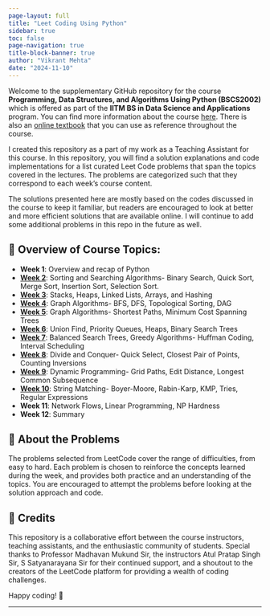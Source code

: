 ```yaml
---
page-layout: full
title: "Leet Coding Using Python"
sidebar: true
toc: false
page-navigation: true
title-block-banner: true
author: "Vikrant Mehta"
date: "2024-11-10"
---
```


Welcome to the supplementary GitHub repository for the course **Programming, Data Structures, and Algorithms Using Python (BSCS2002)** which is offered as part of the **IITM BS in Data Science and Applications** program. You can find more information about the course [here](https://study.iitm.ac.in/ds/course_pages/BSCS2002.html). There is also an [online textbook](https://pdsaiitm.github.io/) that you can use as reference throughout the course.

I created this repository as a part of my work as a Teaching Assistant for this course. In this repository, you will find a solution explanations and code implementations for a list curated Leet Code problems that span the topics covered in the lectures. The problems are categorized such that they correspond to each week's course content. 

The solutions presented here are mostly based on the codes discussed in the course to keep it familiar, but readers are encouraged to look at better and more efficient solutions that are available online. I will continue to add some additional problems in this repo in the future as well. 

## 📝 Overview of Course Topics:
- **Week 1**: Overview and recap of Python
- [**Week 2**](https://vikrantmehta123.github.io/dsa/sorting-and-searching/): Sorting and Searching Algorithms- Binary Search, Quick Sort, Merge Sort, Insertion Sort, Selection Sort.
- [**Week 3**](https://vikrantmehta123.github.io/dsa/linked-lists-stacks-and-queues/): Stacks, Heaps, Linked Lists, Arrays, and Hashing
- [**Week 4**](https://vikrantmehta123.github.io/dsa/graphs/): Graph Algorithms- BFS, DFS, Topological Sorting, DAG
- [**Week 5**](https://vikrantmehta123.github.io/dsa/shortest-paths-and-mcst/): Graph Algorithms- Shortest Paths, Minimum Cost Spanning Trees
- [**Week 6**](https://vikrantmehta123.github.io/dsa/heaps-and-trees/): Union Find, Priority Queues, Heaps, Binary Search Trees
- [**Week 7**](https://vikrantmehta123.github.io/dsa/greedy/): Balanced Search Trees, Greedy Algorithms- Huffman Coding, Interval Scheduling
- [**Week 8**](https://vikrantmehta123.github.io/dsa/divide-and-conquer/): Divide and Conquer- Quick Select, Closest Pair of Points, Counting Inversions
- [**Week 9**](https://vikrantmehta123.github.io/dsa/dynamic-programming/): Dynamic Programming- Grid Paths, Edit Distance, Longest Common Subsequence
- [**Week 10**](https://vikrantmehta123.github.io/dsa/string-matching/): String Matching- Boyer-Moore, Rabin-Karp, KMP, Tries, Regular Expressions
- **Week 11**: Network Flows, Linear Programming, NP Hardness
- **Week 12**: Summary

## 🔎 About the Problems

The problems selected from LeetCode cover the range of difficulties, from easy to hard. Each problem is chosen to reinforce the concepts learned during the week, and provides both practice and an understanding of the topics. You are encouraged to attempt the problems before looking at the solution approach and code.

## 🙌 Credits

This repository is a collaborative effort between the course instructors, teaching assistants, and the enthusiastic community of students. Special thanks to Professor Madhavan Mukund Sir, the instructors Atul Pratap Singh Sir, S Satyanarayana Sir for their continued support, and a shoutout to the creators of the LeetCode platform for providing a wealth of coding challenges. 

Happy coding! 🚀

---